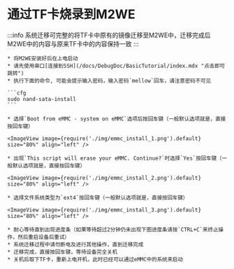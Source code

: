 
# 通过TF卡烧录到M2WE

:::info
系统迁移可完整的将TF卡中原有的镜像迁移至M2WE中，迁移完成后M2WE中的内容与原来TF卡中的内容保持一致
:::

    * 将M2WE安装好后在上电启动
    * 请先使用串口[连接到SSH](/docs/DebugDoc/BasicTutorial/index.mdx "点击即可跳转") 
    * 执行下面的命令, 可能会提示输入密码，输入密码`mellow`回车，请注意密码不可见

    ```cfg
    sudo nand-sata-install
    ```

    * 选择`Boot from eMMC - system on eMMC`选项后按回车键（一般默认选项就是，直接按回车键）

    <ImageView image={require('./img/emmc_install_1.png').default} size="80%" align="left" />

    * 出现`This script will erase your eMMC. Continue?`时选择`Yes`按回车键（一般默认选项就是，直接按回车键）

    <ImageView image={require('./img/emmc_install_2.png').default} size="80%" align="left" />

    * 选择文件系统类型为`ext4`按回车键（一般默认选项就是，直接按回车键）

    <ImageView image={require('./img/emmc_install_3.png').default} size="80%" align="left" />

    * 耐心等待直到出现进度条（如果等待超过2分钟仍未出现下图进度条请按`CTRL+C`来终止操作，然后重启设备后重试）
    * 系统迁移过程中请勿断电及进行其他操作，直到迁移完成
    * 迁移完成，直接按回车键，等待设备完全关机
    * 关机后取下TF卡，重新上电开机，此时已经可以通过eMMC中的系统来启动